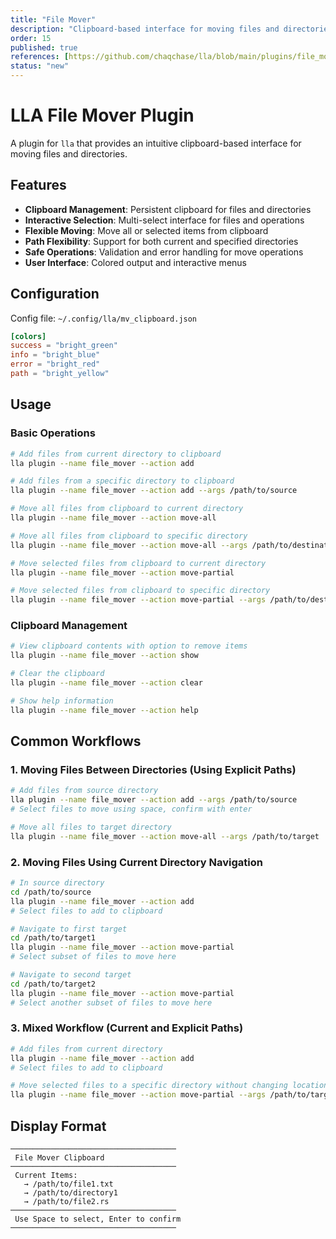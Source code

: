 ```yaml
---
title: "File Mover"
description: "Clipboard-based interface for moving files and directories"
order: 15
published: true
references: [https://github.com/chaqchase/lla/blob/main/plugins/file_mover]
status: "new"
---
```

# LLA File Mover Plugin

A plugin for `lla` that provides an intuitive clipboard-based interface for moving files and directories.

## Features

- **Clipboard Management**: Persistent clipboard for files and directories
- **Interactive Selection**: Multi-select interface for files and operations
- **Flexible Moving**: Move all or selected items from clipboard
- **Path Flexibility**: Support for both current and specified directories
- **Safe Operations**: Validation and error handling for move operations
- **User Interface**: Colored output and interactive menus

## Configuration

Config file: `~/.config/lla/mv_clipboard.json`

```toml
[colors]
success = "bright_green"
info = "bright_blue"
error = "bright_red"
path = "bright_yellow"
```

## Usage

### Basic Operations

```bash
# Add files from current directory to clipboard
lla plugin --name file_mover --action add

# Add files from a specific directory to clipboard
lla plugin --name file_mover --action add --args /path/to/source

# Move all files from clipboard to current directory
lla plugin --name file_mover --action move-all

# Move all files from clipboard to specific directory
lla plugin --name file_mover --action move-all --args /path/to/destination

# Move selected files from clipboard to current directory
lla plugin --name file_mover --action move-partial

# Move selected files from clipboard to specific directory
lla plugin --name file_mover --action move-partial --args /path/to/destination
```

### Clipboard Management

```bash
# View clipboard contents with option to remove items
lla plugin --name file_mover --action show

# Clear the clipboard
lla plugin --name file_mover --action clear

# Show help information
lla plugin --name file_mover --action help
```

## Common Workflows

### 1. Moving Files Between Directories (Using Explicit Paths)

```bash
# Add files from source directory
lla plugin --name file_mover --action add --args /path/to/source
# Select files to move using space, confirm with enter

# Move all files to target directory
lla plugin --name file_mover --action move-all --args /path/to/target
```

### 2. Moving Files Using Current Directory Navigation

```bash
# In source directory
cd /path/to/source
lla plugin --name file_mover --action add
# Select files to add to clipboard

# Navigate to first target
cd /path/to/target1
lla plugin --name file_mover --action move-partial
# Select subset of files to move here

# Navigate to second target
cd /path/to/target2
lla plugin --name file_mover --action move-partial
# Select another subset of files to move here
```

### 3. Mixed Workflow (Current and Explicit Paths)

```bash
# Add files from current directory
lla plugin --name file_mover --action add
# Select files to add to clipboard

# Move selected files to a specific directory without changing location
lla plugin --name file_mover --action move-partial --args /path/to/target
```

## Display Format

```
─────────────────────────────────────
 File Mover Clipboard
─────────────────────────────────────
 Current Items:
   → /path/to/file1.txt
   → /path/to/directory1
   → /path/to/file2.rs
─────────────────────────────────────
 Use Space to select, Enter to confirm
─────────────────────────────────────
```
